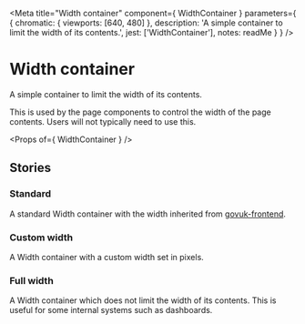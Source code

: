 
<Meta
  title="Width container"
  component={ WidthContainer }
  parameters={ {
    chromatic: { viewports: [640, 480] },
    description: 'A simple container to limit the width of its contents.',
    jest: ['WidthContainer'],
    notes: readMe
  } }
/>

# Width container

<p><Tag text="Pseudo-component" /></p>

A simple container to limit the width of its contents.

This is used by the page components to control the width of the page
contents. Users will not typically need to use this.

<Preview withToolbar>
  <Story name="WidthContainer">
    <WidthContainer maxWidth={300}>
      <Panel classModifiers="confirmation" title="Contents" />
    </WidthContainer>
  </Story>
</Preview>

<Props of={ WidthContainer } />


## Stories
### Standard

A standard Width container with the width inherited from
[govuk-frontend].

<Preview>
  <Story name="Standard">
    <WidthContainer>
      <Panel classModifiers="confirmation" title="Contents" />
    </WidthContainer>
  </Story>
</Preview>


### Custom width

A Width container with a custom width set in pixels.

<Preview>
  <Story name="Custom">
    <WidthContainer maxWidth={300}>
      <Panel classModifiers="confirmation" title="Contents" />
    </WidthContainer>
  </Story>
</Preview>


### Full width

A Width container which does not limit the width of its contents. This
is useful for some internal systems such as dashboards.

<Preview>
  <Story name="Full">
    <WidthContainer maxWidth={-1}>
      <Panel classModifiers="confirmation" title="Contents" />
    </WidthContainer>
  </Story>
</Preview>


[govuk-frontend]: https://frontend.design-system.service.gov.uk/